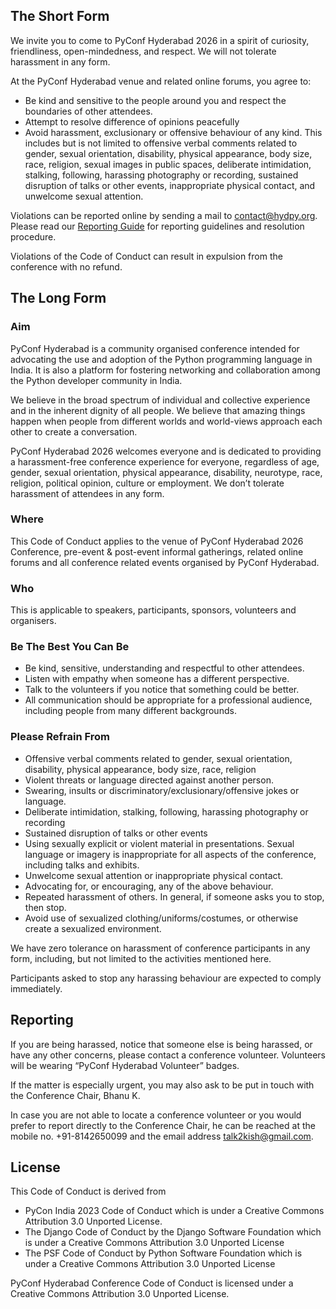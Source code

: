## **The Short Form**

We invite you to come to PyConf Hyderabad 2026 in a spirit of curiosity, friendliness, open-mindedness, and respect. We will not tolerate harassment in any form.

At the PyConf Hyderabad venue and related online forums, you agree to:

- Be kind and sensitive to the people around you and respect the boundaries of other attendees.
- Attempt to resolve difference of opinions peacefully
- Avoid harassment, exclusionary or offensive behaviour of any kind. This includes but is not limited to offensive verbal comments related to gender, sexual orientation, disability, physical appearance, body size, race, religion, sexual images in public spaces, deliberate intimidation, stalking, following, harassing photography or recording, sustained disruption of talks or other events, inappropriate physical contact, and unwelcome sexual attention.

Violations can be reported online by sending a mail to [contact@hydpy.org](mailto:contact@hydpy.org). Please read our [Reporting Guide](/reporting-guide) for reporting guidelines and resolution procedure.

Violations of the Code of Conduct can result in expulsion from the conference with no refund.

## **The Long Form**

### **Aim**

PyConf Hyderabad is a community organised conference intended for advocating the use and adoption of the Python programming language in India. It is also a platform for fostering networking and collaboration among the Python developer community in India.

We believe in the broad spectrum of individual and collective experience and in the inherent dignity of all people. We believe that amazing things happen when people from different worlds and world-views approach each other to create a conversation.

PyConf Hyderabad 2026 welcomes everyone and is dedicated to providing a harassment-free conference experience for everyone, regardless of age, gender, sexual orientation, physical appearance, disability, neurotype, race, religion, political opinion, culture or employment. We don’t tolerate harassment of attendees in any form.

### **Where**

This Code of Conduct applies to the venue of PyConf Hyderabad 2026 Conference, pre-event & post-event informal gatherings, related online forums and all conference related events organised by PyConf Hyderabad.

### **Who**

This is applicable to speakers, participants, sponsors, volunteers and organisers.

### **Be The Best You Can Be**

- Be kind, sensitive, understanding and respectful to other attendees.
- Listen with empathy when someone has a different perspective.
- Talk to the volunteers if you notice that something could be better.
- All communication should be appropriate for a professional audience, including people from many different backgrounds.

### **Please Refrain From**

- Offensive verbal comments related to gender, sexual orientation, disability, physical appearance, body size, race, religion
- Violent threats or language directed against another person.
- Swearing, insults or discriminatory/exclusionary/offensive jokes or language.
- Deliberate intimidation, stalking, following, harassing photography or recording
- Sustained disruption of talks or other events
- Using sexually explicit or violent material in presentations. Sexual language or imagery is inappropriate for all aspects of the conference, including talks and exhibits.
- Unwelcome sexual attention or inappropriate physical contact.
- Advocating for, or encouraging, any of the above behaviour.
- Repeated harassment of others. In general, if someone asks you to stop, then stop.
- Avoid use of sexualized clothing/uniforms/costumes, or otherwise create a sexualized environment.

We have zero tolerance on harassment of conference participants in any form, including, but not limited to the activities mentioned here.

Participants asked to stop any harassing behaviour are expected to comply immediately.

## **Reporting**

If you are being harassed, notice that someone else is being harassed, or have any other concerns, please contact a conference volunteer. Volunteers will be wearing “PyConf Hyderabad Volunteer” badges.

If the matter is especially urgent, you may also ask to be put in touch with the Conference Chair, Bhanu K.

In case you are not able to locate a conference volunteer or you would prefer to report directly to the Conference Chair, he can be reached at the mobile no. +91-8142650099 and the email address [talk2kish@gmail.com](mailto:talk2kish@gmail.com).

## **License**

This Code of Conduct is derived from

- PyCon India 2023 Code of Conduct which is under a Creative Commons Attribution 3.0 Unported License.
- The Django Code of Conduct by the Django Software Foundation which is under a Creative Commons Attribution 3.0 Unported License
- The PSF Code of Conduct by Python Software Foundation which is under a Creative Commons Attribution 3.0 Unported License

PyConf Hyderabad Conference Code of Conduct is licensed under a Creative Commons Attribution 3.0 Unported License.

